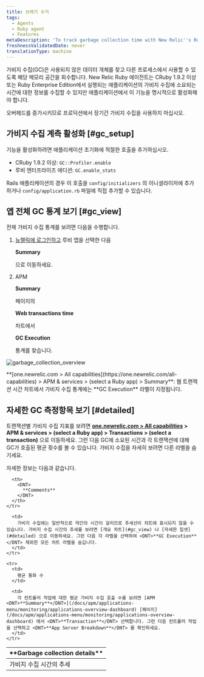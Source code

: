 ```yaml
---
title: 쓰레기 수거
tags:
  - Agents
  - Ruby agent
  - Features
metaDescription: 'To track garbage collection time with New Relic''s Ruby agent, use GC::Profiler.enable (CRuby 1.9.2 or higher) or GC.enable_stats (REE).'
freshnessValidatedDate: never
translationType: machine
---
```



가비지 수집(GC)은 사용되지 않은 데이터 개체를 찾고 다른 프로세스에서 사용할 수 있도록 해당 메모리 공간을 회수합니다. New Relic Ruby 에이전트는 CRuby 1.9.2 이상 또는 Ruby Enterprise Edition에서 실행되는 애플리케이션의 가비지 수집에 소요되는 시간에 대한 정보를 수집할 수 있지만 애플리케이션에서 이 기능을 명시적으로 활성화해야 합니다.

<Callout variant="important">
  오버헤드를 증가시키므로 프로덕션에서 장기간 가비지 수집을 사용하지 마십시오.
</Callout>

## 가비지 수집 계측 활성화 [#gc_setup]

기능을 활성화하려면 애플리케이션 초기화에 적절한 호출을 추가하십시오.

* CRuby 1.9.2 이상: `GC::Profiler.enable`
* 루비 엔터프라이즈 에디션: `GC.enable_stats`

Rails 애플리케이션의 경우 이 호출을 `config/initializers` 의 이니셜라이저에 추가하거나 `config/application.rb` 파일에 직접 추가할 수 있습니다.

## 앱 전체 GC 통계 보기 [#gc_view]

전체 가비지 수집 통계를 보려면 다음을 수행합니다.

1. [뉴렐릭에 로그인하고](https://one.newrelic.com) 루비 앱을 선택한 다음

   <DNT>**Summary**</DNT>

   으로 이동하세요.

2. APM

   <DNT>**Summary**</DNT>

   페이지의

   <DNT>**Web transactions time**</DNT>

   차트에서

   <DNT>**GC Execution**</DNT>

   통계를 찾습니다.

<img
  title="garbage_collection_overview"
  alt="garbage_collection_overview"
  src={apmGarbageCollectionTransaction}
/>

<figcaption>
  <DNT>**[one.newrelic.com > All capabilities](https://one.newrelic.com/all-capabilities) > APM & services > (select a Ruby app) > Summary**</DNT>: 웹 트랜잭션 시간 차트에서 가비지 수집 통계에는 <DNT>**GC Execution**</DNT> 라벨이 지정됩니다.
</figcaption>

## 자세한 GC 측정항목 보기 [#detailed]

트랜잭션별 가비지 수집 지표를 보려면 <DNT>**[one.newrelic.com > All capabilities](https://one.newrelic.com/all-capabilities) > APM & services > (select a Ruby app) > Transactions > (select a transaction)**</DNT> 으로 이동하세요. 그런 다음 GC에 소요된 시간과 각 트랜잭션에 대해 GC가 호출된 평균 횟수를 볼 수 있습니다. 가비지 수집을 자세히 보려면 다른 라벨을 숨기세요.

자세한 정보는 다음과 같습니다.

<table>
  <thead>
    <tr>
      <th width={200}>
        <DNT>
          **Garbage collection details**
        </DNT>
      </th>

      <th>
        <DNT>
          **Comments**
        </DNT>
      </th>
    </tr>
  </thead>

  <tbody>
    <tr>
      <td>
        가비지 수집 시간의 추세
      </td>

      <td>
        가비지 수집에는 일반적으로 약간의 시간이 걸리므로 추세선이 차트에 표시되지 않을 수 있습니다. 가비지 수집 시간의 추세를 보려면 [개요 차트](#gc_view) 나 [자세한 칩셋](#detailed) 으로 이동하세요. 그런 다음 각 라벨을 선택하여 <DNT>**GC Execution**</DNT> 제외한 모든 차트 라벨을 숨깁니다.
      </td>
    </tr>

    <tr>
      <td>
        평균 통화 수
      </td>

      <td>
        각 컨트롤러 작업에 대한 평균 가비지 수집 호출 수를 보려면 [APM <DNT>**Summary**</DNT>](/docs/apm/applications-menu/monitoring/applications-overview-dashboard) [페이지](/docs/apm/applications-menu/monitoring/applications-overview-dashboard) 에서 <DNT>**Transaction**</DNT> 선택합니다. 그런 다음 컨트롤러 작업을 선택하고 <DNT>**App Server Breakdown**</DNT> 를 확인하세요.
      </td>
    </tr>
  </tbody>
</table>